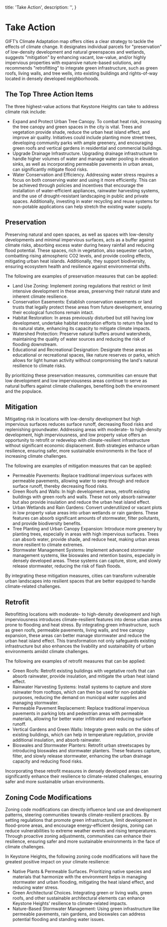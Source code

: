 
  title: 'Take Action',
  description: '',
}

<HeroPattern />

# Take Action

GIFT’s Climate Adaptation map offers cities a clear strategy to tackle the effects of climate change. It designates individual parcels for "preservation" of low-density development and natural greenspaces and wetlands, suggests "mitigation" by enhancing vacant, low-value, and/or highly impervious properties with expansive nature-based solutions, and recommends "retrofitting" to integrate green infrastructure, such as green roofs, living walls, and tree wells, into existing buildings and rights-of-way located in densely developed neighborhoods.

## The Top Three Action Items

The three highest-value actions that Keystone Heights can take to address climate risk include:

- Expand and Protect Urban Tree Canopy. To combat heat risk, increasing the tree canopy and green spaces in the city is vital. Trees and vegetation provide shade, reduce the urban heat island effect, and improve air quality. Initiatives could include planting more street trees, developing community parks with ample greenery, and encouraging green roofs and vertical gardens in residential and commercial buildings.
- Upgrade Drainage Infrastructure. Upgrading drainage infrastructure to handle higher volumes of water and manage water pooling in elevation sinks, as well as incorporating permeable pavements in urban areas, can significantly mitigate flood risks.
- Water Conservation and Efficiency. Addressing water stress requires a focus on both conserving water and using it more efficiently. This can be achieved through policies and incentives that encourage the installation of water-efficient appliances, rainwater harvesting systems, and the use of drought-resistant landscaping in public and private spaces. Additionally, investing in water recycling and reuse systems for non-potable applications can help stretch the existing water supply.

## Preservation

Preserving natural and open spaces, as well as spaces with low-density developments and minimal impervious surfaces, acts as a buffer against climate risks, absorbing excess water during heavy rainfall and reducing flood potential. These spaces, rich in vegetation, also sequester carbon, combatting rising atmospheric CO2 levels, and provide cooling effects, mitigating urban heat islands. Additionally, they support biodiversity, ensuring ecosystem health and resilience against environmental shifts.

The following are examples of preservation measures that can be applied:

- Land Use Zoning: Implement zoning regulations that restrict or limit intensive development in these areas, preserving their natural state and inherent climate resilience.
- Conservation Easements: Establish conservation easements or land trusts that legally protect these areas from future development, ensuring their ecological functions remain intact.
- Habitat Restoration: In areas previously disturbed but still having low development, undertake habitat restoration efforts to return the land to its natural state, enhancing its capacity to mitigate climate impacts.
- Watershed Protection: Preserve natural buffers around watersheds, maintaining the quality of water sources and reducing the risk of flooding downstream.
- Educational and Recreational Designation: Designate these areas as educational or recreational spaces, like nature reserves or parks, which allows for light human activity without compromising the land's natural resilience to climate risks.

By prioritizing these preservation measures, communities can ensure that low development and low imperviousness areas continue to serve as natural buffers against climate challenges, benefiting both the environment and the populace.

## Mitigation

Mitigating risk in locations with low-density development but high impervious surfaces reduces surface runoff, decreasing flood risks and replenishing groundwater. Addressing areas with moderate- to high-density development, high imperviousness, and low property value offers an opportunity to retrofit or redevelop with climate-resilient infrastructure without significant economic displacement. Both strategies enhance urban resilience, ensuring safer, more sustainable environments in the face of increasing climate challenges.

The following are examples of mitigation measures that can be applied:

- Permeable Pavements: Replace traditional impervious surfaces with permeable pavements, allowing water to seep through and reduce surface runoff, thereby decreasing flood risks.
- Green Roofs and Walls: In high development areas, retrofit existing buildings with green roofs and walls. These not only absorb rainwater but also provide insulation and reduce the urban heat island effect.
- Urban Wetlands and Rain Gardens: Convert underutilized or vacant plots in low property value areas into urban wetlands or rain gardens. These features can absorb significant amounts of stormwater, filter pollutants, and provide biodiversity benefits.
- Tree Planting and Urban Canopy Expansion: Introduce more greenery by planting trees, especially in areas with high impervious surfaces. Trees can absorb water, provide shade, and reduce heat, making urban areas more resilient to climate extremes.
- Stormwater Management Systems: Implement advanced stormwater management systems, like bioswales and retention basins, especially in densely developed areas. These systems can capture, store, and slowly release stormwater, reducing the risk of flash floods.

By integrating these mitigation measures, cities can transform vulnerable urban landscapes into resilient spaces that are better equipped to handle climate-related challenges.

## Retrofit

Retrofitting locations with moderate- to high-density development and high imperviousness introduces climate-resilient features into dense urban areas prone to flooding and heat stress. By integrating green infrastructure, such as green roofs, permeable pavements, living walls, and tree canopy expansion, these areas can better manage stormwater and reduce the urban heat island effect. This transformation not only safeguards existing infrastructure but also enhances the livability and sustainability of urban environments amidst climate challenges.

The following are examples of retrofit measures that can be applied:

- Green Roofs: Retrofit existing buildings with vegetative roofs that can absorb rainwater, provide insulation, and mitigate the urban heat island effect.
- Rainwater Harvesting Systems: Install systems to capture and store rainwater from rooftops, which can then be used for non-potable purposes, reducing the demand on municipal water supplies and managing stormwater.
- Permeable Pavement Replacement: Replace traditional impervious pavements in parking lots and pedestrian areas with permeable materials, allowing for better water infiltration and reducing surface runoff.
- Vertical Gardens and Green Walls: Integrate green walls on the sides of existing buildings, which can help in temperature regulation, provide additional insulation, and absorb rainwater.
- Bioswales and Stormwater Planters: Retrofit urban streetscapes by introducing bioswales and stormwater planters. These features capture, filter, and slowly release stormwater, enhancing the urban drainage capacity and reducing flood risks.

Incorporating these retrofit measures in densely developed areas can significantly enhance their resilience to climate-related challenges, ensuring safer and more sustainable urban environments.

## Zoning Code Modifications

Zoning code modifications can directly influence land use and development patterns, steering communities towards climate-resilient practices. By setting regulations that promote green infrastructure, limit development in flood-prone areas, and encourage energy-efficient designs, zoning can reduce vulnerabilities to extreme weather events and rising temperatures. Through proactive zoning adjustments, communities can enhance their resilience, ensuring safer and more sustainable environments in the face of climate challenges.

In Keystone Heights, the following zoning code modifications will have the greatest positive impact on your climate resilience:

- Native Plants & Permeable Surfaces. Prioritizing native species and materials that harmonize with the environment helps in managing stormwater and urban flooding, mitigating the heat island effect, and reducing water stress.
- Green Architectural Choices. Integrating green or living walls, green roofs, and other sustainable architectural elements can enhance Keystone Heights' resilience to climate-related impacts.
- Nature-Based Stormwater Management: Using green infrastructure like permeable pavements, rain gardens, and bioswales can address potential flooding and standing water issues.
